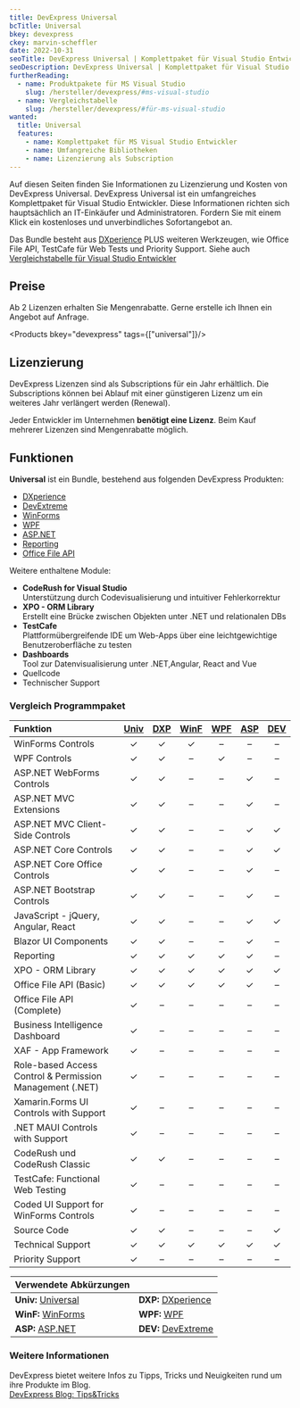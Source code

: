 ---
title: DevExpress Universal
bcTitle: Universal
bkey: devexpress
ckey: marvin-scheffler
date: 2022-10-31
seoTitle: DevExpress Universal | Komplettpaket für Visual Studio Entwickler | Preise, Lizenzierung, Subscriptions, Informationen
seoDescription: DevExpress Universal | Komplettpaket für Visual Studio Entwickler | Informationen zu Kosten und Lizenzen, wir beraten Sie gerne.
furtherReading:
  - name: Produktpakete für MS Visual Studio
    slug: /hersteller/devexpress/#ms-visual-studio
  - name: Vergleichstabelle
    slug: /hersteller/devexpress/#für-ms-visual-studio
wanted:
  title: Universal
  features:
    - name: Komplettpaket für MS Visual Studio Entwickler
    - name: Umfangreiche Bibliotheken
    - name: Lizenzierung als Subscription
---



<Intro>

Auf diesen Seiten finden Sie Informationen zu Lizenzierung und Kosten von DevExpress Universal.
DevExpress Universal ist ein umfangreiches Komplettpaket für Visual Studio Entwickler.
Diese Informationen richten sich hauptsächlich an IT-Einkäufer und Administratoren.
Fordern Sie mit einem Klick ein kostenloses und unverbindliches Sofortangebot an.

</Intro>

<TOC />

Das Bundle besteht aus [DXperience](/hersteller/devexpress/dxperience/) PLUS weiteren Werkzeugen, wie Office File API, TestCafe für Web Tests und Priority Support.
Siehe auch [Vergleichstabelle für Visual Studio Entwickler](#vergleich-programmpaket)


## Preise

 Ab 2 Lizenzen erhalten Sie Mengenrabatte. Gerne erstelle ich Ihnen ein Angebot auf Anfrage.


<Products bkey="devexpress" tags={["universal"]}/>

## Lizenzierung

DevExpress Lizenzen sind als Subscriptions für ein Jahr erhältlich. Die Subscriptions können bei Ablauf mit einer günstigeren Lizenz um ein weiteres Jahr verlängert werden (Renewal).

Jeder Entwickler im Unternehmen **benötigt eine Lizenz**. Beim Kauf mehrerer Lizenzen sind Mengenrabatte möglich.



## Funktionen

 **Universal** ist ein Bundle, bestehend aus folgenden DevExpress Produkten:

 <ArrowList>

 - [DXperience](/hersteller/devexpress/dxperience/)
 - [DevExtreme](/hersteller/devexpress/devextreme/)
 - [WinForms](/hersteller/devexpress/winforms/)
 - [WPF](/hersteller/devexpress/wpf/)
 - [ASP.NET](/hersteller/devexpress/asp-net/)
 - [Reporting](/hersteller/devexpress/reporting/)
 - [Office File API](/hersteller/devexpress/office-file-api/)

</ArrowList>


 Weitere enthaltene Module:

 <ArrowList>

- **CodeRush for Visual Studio**  <br />
Unterstützung durch Codevisualisierung und intuitiver Fehlerkorrektur
- **XPO - ORM Library**  <br />
Erstellt eine Brücke zwischen Objekten unter .NET und relationalen DBs
- **TestCafe**  <br />
Plattformübergreifende IDE um Web-Apps über eine leichtgewichtige Benutzeroberfläche zu testen
- **Dashboards**  <br />
Tool zur Datenvisualisierung unter .NET,Angular, React and Vue
- Quellcode
- Technischer Support

</ArrowList>

### Vergleich Programmpaket


|Funktion|[Univ](/hersteller/devexpress/universal/)|[DXP](/hersteller/devexpress/dxperience/)|[WinF](/hersteller/devexpress/winforms/)|[WPF](/hersteller/devexpress/wpf/)|[ASP](/hersteller/devexpress/asp-net/)|[DEV](/hersteller/devexpress/devextreme/)|
 |:---|:---:|:---:|:---:|:---:|:---:|:---:|
 |WinForms Controls|✓|✓|✓|–|–|–|
 |WPF Controls|✓|✓|–|✓|–|–|
 |ASP.NET WebForms Controls|✓|✓|–|–|✓|–|
 |ASP.NET MVC Extensions|✓|✓|–|–|✓|–|
 |ASP.NET MVC Client-Side Controls|✓|✓|–|–|✓|✓|
 |ASP.NET Core Controls|✓|✓|–|–|✓|✓|
 |ASP.NET Core Office Controls|✓|✓|–|–|✓|–|
 |ASP.NET Bootstrap Controls|✓|✓|–|–|✓|–|
 |JavaScript - jQuery, Angular, React|✓|✓|–|–|✓|✓|
 |Blazor UI Components|✓|✓|–|–|✓|–|
 |Reporting|✓|✓|✓|✓|✓|–|
 |XPO - ORM Library|✓|✓|✓|✓|✓|✓|
 |Office File API (Basic)|✓|✓|✓|✓|✓|–|
 |Office File API (Complete)|✓|–|–|–|–|–|
 |Business Intelligence Dashboard|✓|–|–|–|–|–|
 |XAF - App Framework|✓|–|–|–|–|–|
 |Role-based Access Control & Permission Management (.NET)|✓|–|–|–|–|–|
 |Xamarin.Forms UI Controls with Support|✓|–|–|–|–|–|
 |.NET MAUI Controls with Support|✓|–|–|–|–|–|
 |CodeRush und CodeRush Classic|✓|✓|–|–|–|–|
 |TestCafe: Functional Web Testing|✓|–|–|–|–|–|
 |Coded UI Support for WinForms Controls|✓|–|–|–|–|–|
 |Source Code|✓|✓|–|–|–|✓|
 |Technical Support|✓|✓|✓|✓|✓|✓|
 |Priority Support|✓|–|–|–|–|–|

<Legend>

 |Verwendete Abkürzungen | |
 |:---|:---|
 |**Univ:** [Universal](/hersteller/devexpress/universal/)|**DXP:** [DXperience](/hersteller/devexpress/dxperience/)|
 |**WinF:** [WinForms](/hersteller/devexpress/winforms/)|**WPF:** [WPF](/hersteller/devexpress/wpf/)|
 |**ASP:** [ASP.NET](/hersteller/devexpress/asp-net/)|**DEV:** [DevExtreme](/hersteller/devexpress/devextreme/)|

</Legend>



### Weitere Informationen

DevExpress bietet weitere Infos zu Tipps, Tricks und Neuigkeiten rund um ihre Produkte im Blog. <br />
[DevExpress Blog: Tips&Tricks](https://community.devexpress.com/tags/Tips+_2600_amp_3B00_+Tricks/default.aspx)

<GetInTouch theme="light" />
